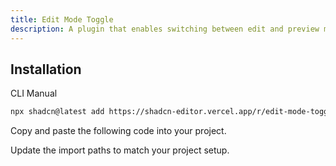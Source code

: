 ```yaml
---
title: Edit Mode Toggle
description: A plugin that enables switching between edit and preview modes of the editor.
---
```


<ComponentPreview
  name="edit-mode-toggle-plugin-demo"
  className="[&_.preview>[data-orientation=vertical]]:sm:max-w-[70%]"
  description="A plugin that enables switching between edit and preview modes of the editor."
/>

## Installation

<Tabs defaultValue="cli">

<TabsList>
  <TabsTrigger value="cli">CLI</TabsTrigger>
  <TabsTrigger value="manual">Manual</TabsTrigger>
</TabsList>

<TabsContent value="cli">

```bash
npx shadcn@latest add https://shadcn-editor.vercel.app/r/edit-mode-toggle-plugin.json
```

</TabsContent>

<TabsContent value="manual">

<Steps>

<Step>Copy and paste the following code into your project.</Step>

<ComponentSource name="edit-mode-toggle-plugin" />

<Step>Update the import paths to match your project setup.</Step>

</Steps>

</TabsContent>

</Tabs>